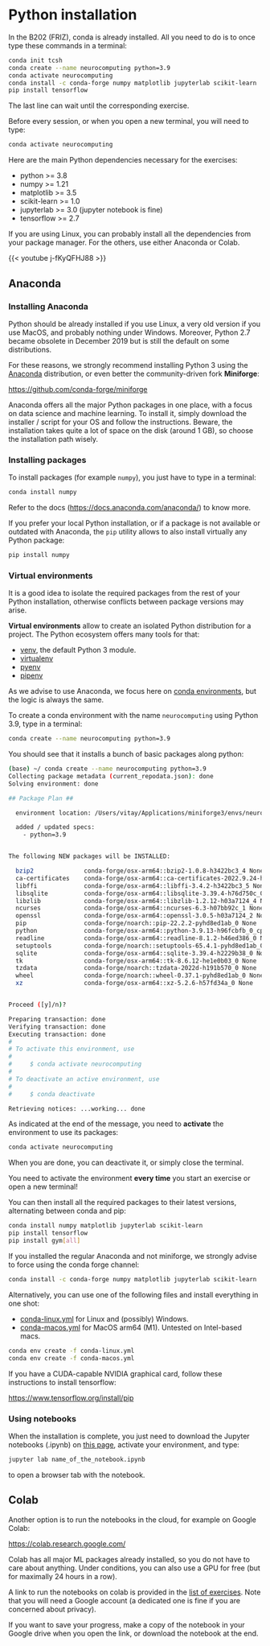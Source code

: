 # Python installation

::: {.callout-note}
In the B202 (FRIZ), conda is already installed. All you need to do is to once type these commands in a terminal:

```bash
conda init tcsh
conda create --name neurocomputing python=3.9
conda activate neurocomputing
conda install -c conda-forge numpy matplotlib jupyterlab scikit-learn
pip install tensorflow
```

The last line can wait until the corresponding exercise.

Before every session, or when you open a new terminal, you will need to type:

```bash
conda activate neurocomputing
```

:::

Here are the main Python dependencies necessary for the exercises:

* python >= 3.8
* numpy >= 1.21
* matplotlib >= 3.5
* scikit-learn >= 1.0
* jupyterlab >= 3.0 (jupyter notebook is fine)
* tensorflow >= 2.7

If you are using Linux, you can probably install all the dependencies from your package manager. For the others, use either Anaconda or Colab.

{{< youtube j-fKyQFHJ88 >}}

## Anaconda

### Installing Anaconda

Python should be already installed if you use Linux, a very old version if you use MacOS, and probably nothing under Windows. Moreover, Python 2.7 became obsolete in December 2019 but is still the default on some distributions. 

For these reasons, we strongly recommend installing Python 3 using the [Anaconda](https://www.anaconda.com/products/individual) distribution, or even better the community-driven fork **Miniforge**:

<https://github.com/conda-forge/miniforge>


Anaconda offers all the major Python packages in one place, with a focus on data science and machine learning. To install it, simply download the installer / script for your OS and follow the instructions. Beware, the installation takes quite a lot of space on the disk (around 1 GB), so choose the installation path wisely.

### Installing packages

To install packages (for example `numpy`), you just have to type in a terminal:

```bash
conda install numpy
```

Refer to the docs (<https://docs.anaconda.com/anaconda/>) to know more. 

If you prefer your local Python installation, or if a package is not available or outdated with Anaconda, the `pip` utility allows to also install virtually any Python package:

```bash
pip install numpy
```

### Virtual environments

It is a good idea to isolate the required packages from the rest of your Python installation, otherwise conflicts between package versions may arise. 

**Virtual environments** allow to create an isolated Python distribution for a project. The Python ecosystem offers many tools for that:

* [venv](https://docs.python.org/3/library/venv.html), the default Python 3 module.
* [virtualenv](https://github.com/pypa/virtualenv)
* [pyenv](https://github.com/pyenv/pyenv)
* [pipenv](https://pypi.org/project/pipenv/)

As we advise to use Anaconda, we focus here on [conda environments](https://conda.io/projects/conda/en/latest/user-guide/tasks/manage-environments.html), but the logic is always the same.

To create a conda environment with the name `neurocomputing` using Python 3.9, type in a terminal:

```bash
conda create --name neurocomputing python=3.9
```

You should see that it installs a bunch of basic packages along python:

```bash
(base) ~/ conda create --name neurocomputing python=3.9
Collecting package metadata (current_repodata.json): done
Solving environment: done

## Package Plan ##

  environment location: /Users/vitay/Applications/miniforge3/envs/neurocomputing

  added / updated specs:
    - python=3.9


The following NEW packages will be INSTALLED:

  bzip2              conda-forge/osx-arm64::bzip2-1.0.8-h3422bc3_4 None
  ca-certificates    conda-forge/osx-arm64::ca-certificates-2022.9.24-h4653dfc_0 None
  libffi             conda-forge/osx-arm64::libffi-3.4.2-h3422bc3_5 None
  libsqlite          conda-forge/osx-arm64::libsqlite-3.39.4-h76d750c_0 None
  libzlib            conda-forge/osx-arm64::libzlib-1.2.12-h03a7124_4 None
  ncurses            conda-forge/osx-arm64::ncurses-6.3-h07bb92c_1 None
  openssl            conda-forge/osx-arm64::openssl-3.0.5-h03a7124_2 None
  pip                conda-forge/noarch::pip-22.2.2-pyhd8ed1ab_0 None
  python             conda-forge/osx-arm64::python-3.9.13-h96fcbfb_0_cpython None
  readline           conda-forge/osx-arm64::readline-8.1.2-h46ed386_0 None
  setuptools         conda-forge/noarch::setuptools-65.4.1-pyhd8ed1ab_0 None
  sqlite             conda-forge/osx-arm64::sqlite-3.39.4-h2229b38_0 None
  tk                 conda-forge/osx-arm64::tk-8.6.12-he1e0b03_0 None
  tzdata             conda-forge/noarch::tzdata-2022d-h191b570_0 None
  wheel              conda-forge/noarch::wheel-0.37.1-pyhd8ed1ab_0 None
  xz                 conda-forge/osx-arm64::xz-5.2.6-h57fd34a_0 None


Proceed ([y]/n)?

Preparing transaction: done
Verifying transaction: done
Executing transaction: done
#
# To activate this environment, use
#
#     $ conda activate neurocomputing
#
# To deactivate an active environment, use
#
#     $ conda deactivate

Retrieving notices: ...working... done
```

As indicated at the end of the message, you need to **activate** the environment to use its packages:

```bash
conda activate neurocomputing
```

When you are done, you can deactivate it, or simply close the terminal.

::: {.callout-note}
You need to activate the environment **every time** you start an exercise or open a new terminal!
:::

You can then install all the required packages to their latest versions, alternating between conda and pip:

```bash
conda install numpy matplotlib jupyterlab scikit-learn
pip install tensorflow
pip install gym[all]
```
::: {.callout-hint}
If you installed the regular Anaconda and not miniforge, we strongly advise to force using the conda forge channel:

```bash
conda install -c conda-forge numpy matplotlib jupyterlab scikit-learn
```
:::


Alternatively, you can use one of the following files and install everything in one shot:

* [conda-linux.yml](./conda-linux.yml) for Linux and (possibly) Windows.
* [conda-macos.yml](./conda-macos.yml) for MacOS arm64 (M1). Untested on Intel-based macs.

```bash
conda env create -f conda-linux.yml
conda env create -f conda-macos.yml
```

::: {.callout-note}

If you have a CUDA-capable NVIDIA graphical card, follow these instructions to install tensorflow:

<https://www.tensorflow.org/install/pip>
:::

### Using notebooks

When the installation is complete, you just need to download the Jupyter notebooks (.ipynb) on [this page](Content.qmd), activate your environment, and type:

```bash
jupyter lab name_of_the_notebook.ipynb
```

to open a browser tab with the notebook.

## Colab

Another option is to run the notebooks in the cloud, for example on Google Colab:

<https://colab.research.google.com/>

Colab has all major ML packages already installed, so you do not have to care about anything. Under conditions, you can also use a GPU for free (but for maximally 24 hours in a row).

A link to run the notebooks on colab is provided in the [list of exercises](Content.qmd). Note that you will need a Google account (a dedicated one is fine if you are concerned about privacy). 

If you want to save your progress, make a copy of the notebook in your Google drive when you open the link, or download the notebook at the end.